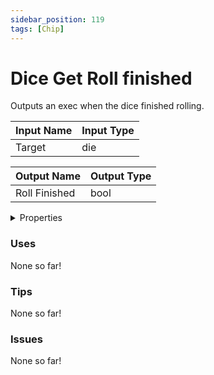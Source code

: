 ```yaml
---
sidebar_position: 119
tags: [Chip]
---
```


# Dice Get Roll finished

Outputs an exec when the dice finished rolling.



| Input Name | Input Type |
|-----------|-----------|
| Target | die |

| Output Name | Output Type |
|-----------|-----------|
| Roll Finished | bool |


<details>
  <summary>Properties</summary>
  <div>
    <div>
    <table>
      <thead>
        <tr>
          <th>Is beta required?</th>
          <th>❌</th>
        </tr>
        <tr>
          <th>Is this chip a trolling risk?</th>
          <th>❌</th>
        </tr>
        <tr>
          <th>Chip UUPD</th>
          <th>b8735ad9-cd89-4d81-ab9b-be3eb50e3b5a</th>
        </tr>
      </thead>
    </table>
    </div>
  </div>
</details>

### Uses

None so far!

### Tips

None so far!

### Issues

None so far!